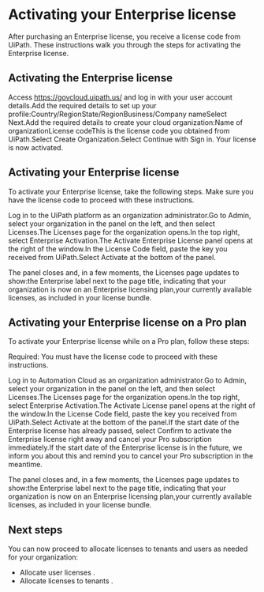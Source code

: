﻿# Activating your Enterprise license

After purchasing an Enterprise license, you receive a license code from UiPath. These instructions walk you through the steps for activating the Enterprise license.

## Activating the Enterprise license

Access https://govcloud.uipath.us/ and log in with your user account
                    details.Add the required details to set up your profile:Country/RegionState/RegionBusiness/Company nameSelect Next.Add the required details to create your cloud organization:Name of organizationLicense codeThis is the license code you obtained from
                        UiPath.Select Create Organization.Select Continue with Sign in. Your license is now activated.


## Activating your Enterprise license

To activate your Enterprise license, take the following steps. Make sure you have the license code to proceed with these instructions.

Log in to the UiPath platform as an organization administrator.Go to Admin, select your organization in the panel on the left, and then select Licenses.The Licenses page for the organization opens.In the top right, select Enterprise Activation.The Activate Enterprise License panel opens at the right of the window.In the License Code field, paste the key you received from UiPath.Select Activate at the bottom of the panel.

The panel closes and, in a few moments, the Licenses page updates to show:the Enterprise label next to the page title, indicating that your organization is now on an Enterprise licensing plan,your currently available licenses, as included in your license bundle.


## Activating your Enterprise license on a Pro plan

To activate your Enterprise license while on a Pro plan, follow these steps:

Required: You must have the license code to proceed with these instructions.

Log in to Automation Cloud as an organization administrator.Go to Admin, select your organization in the panel on the left, and then select Licenses.The Licenses page for the organization opens.In the top right, select Enterprise Activation.The Activate License panel opens at the right of the window.In the License Code field, paste the key you received from UiPath.Select Activate at the bottom of the panel.If the start date of the Enterprise license has already passed, select Confirm to activate the Enterprise license right away and cancel your Pro subscription immediately.If the start date of the Enterprise license is in the future, we inform you about this and remind you to cancel your Pro subscription in the meantime.

The panel closes and, in a few moments, the Licenses page updates to show:the Enterprise label next to the page title, indicating that your organization is now on an Enterprise licensing plan,your currently available licenses, as included in your license bundle.


## Next steps

You can now proceed to allocate licenses to tenants and users as needed for your organization:

* Allocate user licenses .
* Allocate licenses to tenants .

